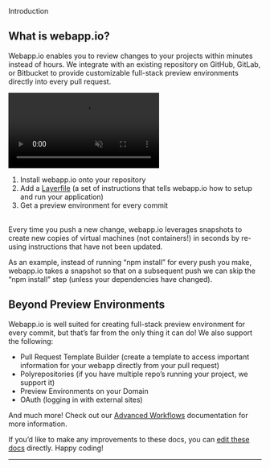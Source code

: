 <div className="Docs--Overline">Introduction</div>

<div className="section-spacing"></div>

## What is webapp.io?

Webapp.io enables you to review changes to your projects within minutes instead of hours. We integrate with
an
existing repository on GitHub, GitLab, or Bitbucket to provide customizable full-stack preview environments
directly into every pull request.

<div className="Video--Parent">
    <video className="Video--Child" autoPlay muted>
        <source src="/static/assets/what-is-webapp-arrows.mp4" type="video/mp4" />
    </video>
</div>

1. Install webapp.io onto your repository
2. Add a [Layerfile](/docs/layerfile-reference/intro) (a set of instructions that tells webapp.io
   how
   to setup and run your application)
3. Get a preview environment for every commit

<br/>
Every time you push a new change, webapp.io leverages snapshots to create new copies of virtual machines
(not
containers!) in seconds by re-using instructions that have not been updated.

As an example, instead of running “npm install” for every push you make, webapp.io takes a snapshot so that
on a
subsequent push we can skip the “npm install” step (unless your dependencies have changed).

<div className="section-spacing"></div>

## Beyond Preview Environments

Webapp.io is well suited for creating full-stack preview environment for every commit, but that’s far from
the
only thing it can do! We also support the following:

- Pull Request Template Builder (create a template to access important information for your webapp directly
  from
  your pull request)
- Polyrepositories (if you have multiple repo’s running your project, we support it)
- Preview Environments on your Domain
- OAuth (logging in with external sites)

And much more! Check out our <a href="/docs/advanced-workflows">Advanced Workflows</a> documentation for
more
information.

<div className="section-spacing"></div>

If you’d like to make any improvements to these docs, you can
<a href="https://github.com/webappio/docs/tree/master/home">edit these docs</a> directly. Happy coding!

<div className="section-spacing"></div>
<hr />
<div className="section-spacing"></div>